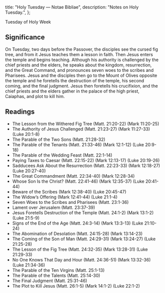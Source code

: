   title: "Holy Tuesday — Notae Bibliae",
  description: "Notes on Holy Tuesday.",
};

<Initial text="Palm Sunday" />

Tuesday of Holy Week

## Significance

On Tuesday, two days before the Passover, the disciples see the cursed fig tree, and from it Jesus teaches them a lesson in faith. Then Jesus enters the temple and begins teaching. Although his authority is challenged by the chief priests and the elders, he speaks about the kingdom, resurrection, and the Great Command, and pronounces seven woes to the scribes and Pharisees. Jesus and the disciples then go to the Mount of Olives opposite the temple and he foretells the destruction of the temple, his second coming, and the final judgment. Jesus then foretells his crucifixion, and the chief priests and the elders gather in the palace of the high priest, Caiaphas, and plot to kill him.

## Readings

- The Lesson from the Withered Fig Tree (Matt. 21:20-22) (Mark 11:20-25)
- The Authority of Jesus Challenged (Matt. 21:23-27) (Mark 11:27-33) (Luke 20:1-8)
- The Parable of the Two Sons (Matt. 21:28-32)
- The Parable of the Tenants (Matt. 21:33-46) (Mark 12:1-12) (Luke 20:9-18)
- The Parable of the Wedding Feast (Matt. 22:1-14)
- Paying Taxes to Caesar (Matt. 22:15-22) (Mark 12:13-17) (Luke 20:19-26)
- Sadducees Ask About the Resurrection (Matt. 22:23-33) (Mark 12:18-27) (Luke 20:27-40)
- The Great Commandment (Matt. 22:34-40) (Mark 12:28-34)
- Whose Son Is the Christ? (Matt. 22:41-46) (Mark 12:35-37) (Luke 20:41-44)
- Beware of the Scribes (Mark 12:38-40) (Luke 20:45-47)
- The Widow’s Offering (Mark 12:41-44) (Luke 21:1-4)
- Seven Woes to the Scribes and Pharisees (Matt. 23:1-36)
- Lament over Jerusalem (Matt. 23:37-39)
- Jesus Foretells Destruction of the Temple (Matt. 24:1-2) (Mark 13:1-2) (Luke 21:5-9)
- Signs of the End of the Age (Matt. 24:3-14) (Mark 13:3-13) (Luke 21:10-24)
- The Abomination of Desolation (Matt. 24:15-28) (Mark 13:14-23)
- The Coming of the Son of Man (Matt. 24:29-31) (Mark 13:24-27) (Luke 21:25-28)
- The Lesson of the Fig Tree (Matt. 24:32-35) (Mark 13:28-31) (Luke 21:29-33)
- No One Knows That Day and Hour (Matt. 24:36-51) (Mark 13:32-36) (Luke 21:34-36)
- The Parable of the Ten Virgins (Matt. 25:1-13)
- The Parable of the Talents (Matt. 25:14-30)
- The Final Judgment (Matt. 25:31-46)
- The Plot to Kill Jesus (Matt. 26:1-5) (Mark 14:1-2) (Luke 22:1-2)
